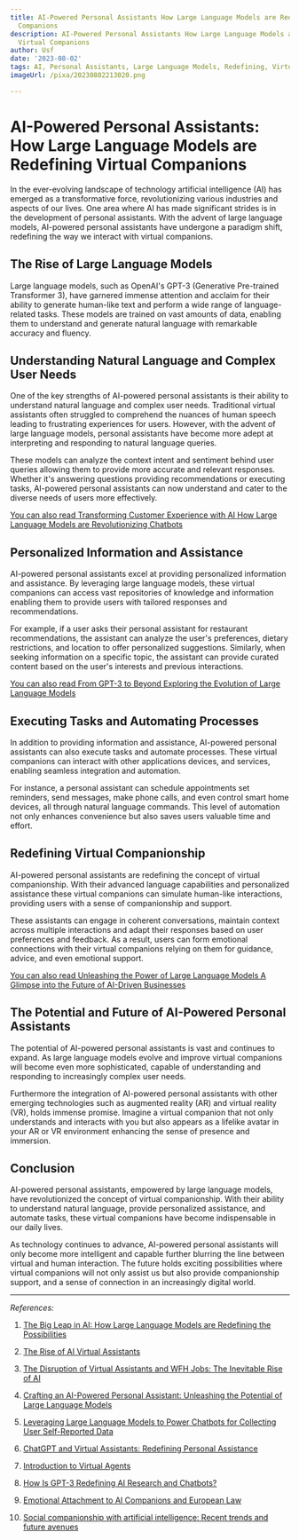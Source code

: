 ```yaml
---
title: AI-Powered Personal Assistants How Large Language Models are Redefining Virtual
  Companions
description: AI-Powered Personal Assistants How Large Language Models are Redefining
  Virtual Companions
author: Usf
date: '2023-08-02'
tags: AI, Personal Assistants, Large Language Models, Redefining, Virtual Companions
imageUrl: /pixa/20230802213020.png

---
```

# AI-Powered Personal Assistants: How Large Language Models  are Redefining Virtual Companions

In the ever-evolving landscape of technology  artificial intelligence (AI) has emerged as a transformative force, revolutionizing various industries and aspects of our lives. One area where AI has made significant strides is in the development  of personal  assistants. With the advent of large  language models,  AI-powered personal assistants have undergone a paradigm shift, redefining the way  we interact  with virtual companions.

## The Rise  of Large Language Models

Large language  models, such  as OpenAI's GPT-3 (Generative Pre-trained Transformer  3), have garnered immense attention and acclaim  for  their ability to generate human-like text and perform a wide range of language-related tasks. These  models are trained on vast amounts of data, enabling them to understand and generate natural language with remarkable accuracy and fluency.

## Understanding Natural Language and  Complex User Needs

One of the key strengths of AI-powered personal assistants is their ability to understand natural language and complex user needs. Traditional virtual assistants often struggled to comprehend the  nuances of human speech leading to frustrating experiences for users. However, with the advent of large language models, personal assistants have become more adept at interpreting and responding to natural language queries.

These models can analyze the  context intent and sentiment behind user queries allowing them to provide more accurate and relevant responses. Whether it's  answering questions providing recommendations or  executing  tasks, AI-powered personal assistants can now understand and cater  to the diverse needs of users  more effectively.

[You can also read Transforming Customer Experience with AI How Large  Language Models are Revolutionizing Chatbots](Transforming%20Customer%20Experience%20with%20AI%20How%20Large%20Language%20Models%20are%20Revolutionizing%20Chatbots)


## Personalized Information and Assistance

AI-powered personal assistants excel at providing personalized information and assistance. By leveraging large language models, these virtual companions can access vast repositories of knowledge and information enabling them to provide users with tailored responses and recommendations.

For  example, if  a user asks their personal assistant  for  restaurant recommendations, the  assistant can analyze the  user's preferences, dietary restrictions, and location to offer personalized suggestions. Similarly, when seeking  information on a specific topic,  the assistant can provide curated content based on the user's interests  and previous interactions.

[You can also read From GPT-3 to Beyond Exploring the Evolution of Large Language Models](From%20GPT-3%20to%20Beyond%20Exploring%20the%20Evolution%20of%20Large%20Language%20Models)


## Executing  Tasks and Automating Processes

In addition  to providing information and assistance, AI-powered personal assistants can also execute tasks and automate processes. These virtual companions can interact  with other applications devices, and services, enabling seamless integration and automation.

For instance, a  personal assistant can schedule appointments set reminders, send messages, make  phone calls, and even control smart home devices, all through natural language commands. This level of automation not only enhances convenience but also saves users valuable time and effort.

## Redefining Virtual Companionship

AI-powered  personal assistants are redefining the concept of virtual companionship. With their advanced language capabilities  and personalized assistance these virtual companions  can simulate  human-like interactions, providing users with a sense of companionship and support.

These assistants can engage in coherent conversations, maintain context across multiple interactions and adapt  their responses based on user preferences and feedback. As  a result, users can form emotional connections with their virtual  companions  relying on them for  guidance, advice, and even emotional support.

[You can also read Unleashing the Power of Large Language Models A  Glimpse into the Future of AI-Driven Businesses](Unleashing%20the%20Power%20of%20Large%20Language%20Models%20A%20Glimpse%20into%20the%20Future%20of%20AI-Driven%20Businesses)


## The Potential and Future of AI-Powered Personal Assistants

The  potential of  AI-powered personal  assistants is vast and continues to expand. As large language  models evolve and improve virtual companions will become even more sophisticated, capable of understanding and responding to increasingly complex  user needs.

Furthermore the integration of AI-powered personal assistants with other emerging technologies such as augmented reality (AR) and virtual reality (VR), holds immense promise. Imagine a virtual companion that not only understands and interacts with  you but also  appears as a lifelike avatar in your AR or VR environment enhancing the sense of presence and immersion.

## Conclusion

AI-powered personal assistants, empowered by large language models, have revolutionized the concept of virtual companionship.  With their  ability to understand natural language, provide  personalized  assistance, and automate tasks, these virtual companions have become indispensable  in our daily lives.

As technology  continues to advance, AI-powered personal assistants  will only become more intelligent and capable further  blurring the line between virtual and human interaction. The future holds exciting possibilities where  virtual companions will not only assist us but also  provide companionship support, and a  sense of connection in an increasingly digital world.

---

*References:*

1. [The Big Leap  in AI: How Large  Language  Models are Redefining the Possibilities](https://medium.com/@aashupel2023/the-big-leap-in-ai-how-large-language-models-are-redefining-the-possibilities-3b6d2d39afb8?source=rss------chatbots-5)

2. [The Rise  of AI Virtual Assistants](https://medium.com/@JAMurray_Tech/the-rise-of-ai-virtual-assistants-f3b28f0925b4)

3. [The Disruption of Virtual Assistants and WFH  Jobs: The  Inevitable  Rise of AI](https://www.linkedin.com/pulse/disruption-virtual-assistants-wfh-jobs-inevitable-rise-upadhyay)

4. [Crafting an  AI-Powered Personal Assistant: Unleashing the Potential of Large Language Models](https://www.linkedin.com/pulse/crafting-ai-powered-personal-assistant-unleashing-potential-verma)

5. [Leveraging  Large Language Models to Power Chatbots  for Collecting User Self-Reported Data](https://arxiv.org/pdf/2301.05843)

6. [ChatGPT and Virtual Assistants:  Redefining Personal Assistance](https://scottamyx.com/2023/05/27/chatgpt-and-virtual-assistants-redefining-personal-assistance/)

7. [Introduction to  Virtual Agents](https://datadope.io/en/introduccion-a-los-agentes-virtuales/)

8. [How  Is GPT-3 Redefining AI Research and Chatbots?](https://www.bairesdev.com/blog/how-is-gpt-3-redefining-ai-research/)

9. [Emotional Attachment to AI  Companions and European Law](https://mit-serc.pubpub.org/pub/ai-companions-eu-law)

10. [Social companionship  with artificial intelligence: Recent trends and future avenues](https://www.sciencedirect.com/science/article/pii/S0040162523003190?dgcid=rss_sd_all)